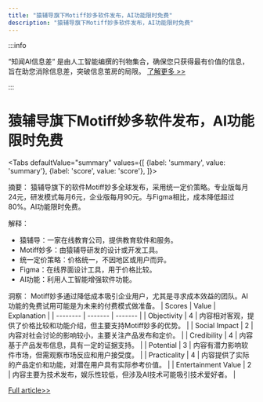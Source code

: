 ```yaml
---
title: "猿辅导旗下Motiff妙多软件发布，AI功能限时免费"
description: "猿辅导旗下Motiff妙多软件发布，AI功能限时免费"
---
```



:::info

“知闻AI信息差“ 是由人工智能编撰的刊物集合，确保您只获得最有价值的信息，旨在助您消除信息差，突破信息茧房的局限。  [了解更多 >>](/)

:::

# 猿辅导旗下Motiff妙多软件发布，AI功能限时免费


<Tabs
	defaultValue="summary"
	values={[
	{label: 'summary', value: 'summary'},
	{label: 'score', value: 'score'},
]}>
<TabItem value="summary">


摘要：
猿辅导旗下的软件Motiff妙多全球发布，采用统一定价策略。专业版每月24元，研发模式每月6元，企业版每月90元。与Figma相比，成本降低超过80%。AI功能限时免费。

解释：
- 猿辅导：一家在线教育公司，提供教育软件和服务。
- Motiff妙多：由猿辅导研发的设计或开发工具。
- 统一定价策略：价格统一，不因地区或用户而异。
- Figma：在线界面设计工具，用于价格比较。
- AI功能：利用人工智能增强软件功能。

洞察：
Motiff妙多通过降低成本吸引企业用户，尤其是寻求成本效益的团队。AI功能的免费试用可能是为未来的付费模式做准备。
</TabItem>
<TabItem value="score">
	| Scores     | Value   | Explanation |
	| -------- | ------- | ------- |
	| Objectivity  | 4    | 内容相对客观，提供了价格比较和功能介绍，但主要支持Motiff妙多的优势。    |
	| Social Impact | 2     | 内容对社会讨论的影响较小，主要关注产品发布和定价。    |
	| Credibility    | 4    | 内容基于产品发布信息，具有一定的证据支持。    |
	| Potential    | 3    | 内容有潜力影响软件市场，但需观察市场反应和用户接受度。    |
	| Practicality    | 4    | 内容提供了实际的产品定价和功能，对潜在用户具有实际参考价值。    |
	| Entertainment Value    | 2    | 内容主要为技术发布，娱乐性较低，但涉及AI技术可能吸引技术爱好者。    |
</TabItem>
</Tabs>

[Full article>>](https://readhub.cn/topic/8aBmSOaHVxL)
